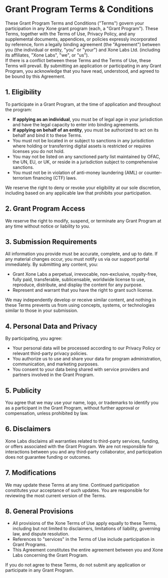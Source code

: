 
# Grant Program Terms & Conditions

These <Link className='text-primaryHue' isExternal showAnchorIcon href="https://xone.org/grants">Grant Program</Link> Terms and Conditions ("Terms") govern your participation in any Xone grant program (each, a "<Link className='text-primaryHue' isExternal showAnchorIcon href="https://xone.org/grants">Grant Program</Link>"). These Terms, together with the Terms of Use, Privacy Policy, and any supplemental documents, appendices, or policies expressly incorporated by reference, form a legally binding agreement (the "Agreement") between you (the individual or entity, "you" or "your") and <Link className='text-primaryHue' isExternal showAnchorIcon href="https://xone.org/labs">Xone Labs</Link> Ltd. (including its affiliates, "<Link className='text-primaryHue' isExternal showAnchorIcon href="https://xone.org/labs">Xone Labs</Link>", "we", or "us").
<br/>
If there is a conflict between these Terms and the Terms of Use, these Terms will prevail. By submitting an application or participating in any <Link className='text-primaryHue' isExternal showAnchorIcon href="https://xone.org/grants">Grant Program</Link>, you acknowledge that you have read, understood, and agreed to be bound by this Agreement.

## 1. Eligibility

To participate in a <Link className='text-primaryHue' isExternal showAnchorIcon href="https://xone.org/grants">Grant Program</Link>, at the time of application and throughout the program:

* **If applying as an individual**, you must be of legal age in your jurisdiction and have the legal capacity to enter into binding agreements.
* **If applying on behalf of an entity**, you must be authorized to act on its behalf and bind it to these Terms.
* You must not be located in or subject to sanctions in any jurisdiction where holding or transferring digital assets is restricted or requires licenses you do not hold.
* You may not be listed on any sanctioned party list maintained by OFAC, the UN, EU, or UK, or reside in a jurisdiction subject to comprehensive sanctions.
* You must not be in violation of anti-money laundering (AML) or counter-terrorism financing (CTF) laws.

We reserve the right to deny or revoke your eligibility at our sole discretion, including based on any applicable law that prohibits your participation.

## 2. Grant Program Access

We reserve the right to modify, suspend, or terminate any <Link className='text-primaryHue' isExternal showAnchorIcon href="https://xone.org/grants">Grant Program</Link> at any time without notice or liability to you.

## 3. Submission Requirements

All information you provide must be accurate, complete, and up to date. If any material changes occur, you must notify us via our support portal immediately. By submitting any content, you:

* Grant <Link className='text-primaryHue' isExternal showAnchorIcon href="https://xone.org/labs">Xone Labs</Link> a perpetual, irrevocable, non-exclusive, royalty-free, fully paid, transferable, sublicensable, worldwide license to use, reproduce, distribute, and display the content for any purpose.
* Represent and warrant that you have the right to grant such license.

We may independently develop or receive similar content, and nothing in these Terms prevents us from using concepts, systems, or technologies similar to those in your submission.

## 4. Personal Data and Privacy

By participating, you agree:

* Your personal data will be processed according to our Privacy Policy or relevant third-party privacy policies.
* You authorize us to use and share your data for program administration, communication, and marketing purposes.
* You consent to your data being shared with service providers and partners involved in the <Link className='text-primaryHue' isExternal showAnchorIcon href="https://xone.org/grants">Grant Program</Link>.

## 5. Publicity

You agree that we may use your name, logo, or trademarks to identify you as a participant in the <Link className='text-primaryHue' isExternal showAnchorIcon href="https://xone.org/grants">Grant Program</Link>, without further approval or compensation, unless prohibited by law.

## 6. Disclaimers

<Link className='text-primaryHue' isExternal showAnchorIcon href="https://xone.org/labs">Xone Labs</Link> disclaims all warranties related to third-party services, funding, or offers associated with the <Link className='text-primaryHue' isExternal showAnchorIcon href="https://xone.org/grants">Grant Program</Link>. We are not responsible for interactions between you and any third-party collaborator, and participation does not guarantee funding or outcomes.

## 7. Modifications

We may update these Terms at any time. Continued participation constitutes your acceptance of such updates. You are responsible for reviewing the most current version of the Terms.

## 8. General Provisions

* All provisions of the Xone Terms of Use apply equally to these Terms, including but not limited to disclaimers, limitations of liability, governing law, and dispute resolution.
* References to "services" in the Terms of Use include participation in Grant Programs.
* This Agreement constitutes the entire agreement between you and <Link className='text-primaryHue' isExternal showAnchorIcon href="https://xone.org/labs">Xone Labs</Link> concerning the <Link className='text-primaryHue' isExternal showAnchorIcon href="https://xone.org/grants">Grant Program</Link>.

If you do not agree to these Terms, do not submit any application or participate in any <Link className='text-primaryHue' isExternal showAnchorIcon href="https://xone.org/grants">Grant Program</Link>.

<ContactInfo />